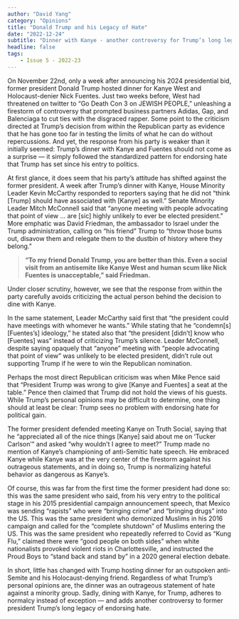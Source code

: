 ```yaml
---
author: "David Yang"
category: "Opinions"
title: "Donald Trump and his Legacy of Hate"
date: "2022-12-24"
subtitle: "Dinner with Kanye - another controversy for Trump’s long legacy of endorsing hate."
headline: false
tags:
    - Issue 5 - 2022-23
---
```


On November 22nd, only a week after announcing his 2024 presidential bid, former president Donald Trump hosted dinner for Kanye West and Holocaust-denier Nick Fuentes. Just two weeks before, West had threatened on twitter to “Go Death Con 3 on JEWISH PEOPLE,” unleashing a firestorm of controversy that prompted business partners Adidas, Gap, and Balenciaga to cut ties with the disgraced rapper. Some point to the criticism directed at Trump’s decision from within the Republican party as evidence that he has gone too far in testing the limits of what he can do without repercussions. And yet, the response from his party is weaker than it initially seemed: Trump’s dinner with Kanye and Fuentes should not come as a surprise — it simply followed the standardized pattern for endorsing hate that Trump has set since his entry to politics.

At first glance, it does seem that his party’s attitude has shifted against the former president. A week after Trump’s dinner with Kanye, House Minority Leader Kevin McCarthy responded to reporters saying that he did not “think [Trump] should have associated with [Kanye] as well.” Senate Minority Leader Mitch McConnell said that “anyone meeting with people advocating that point of view … are [sic] highly unlikely to ever be elected president.” More emphatic was David Friedman, the ambassador to Israel under the Trump administration, calling on “his friend” Trump to “throw those bums out, disavow them and relegate them to the dustbin of history where they belong.”

> **“To my friend Donald Trump, you are better than this. Even a social visit from an antisemite like Kanye West and human scum like Nick Fuentes is unacceptable,” said Friedman.**

Under closer scrutiny, however, we see that the response from within the party carefully avoids criticizing the actual person behind the decision to dine with Kanye.

In the same statement, Leader McCarthy said first that “the president could have meetings with whomever he wants.”  While stating that he “condemn[s] [Fuentes’s] ideology,” he stated also that “the president [didn’t] know who [Fuentes] was” instead of criticizing Trump’s silence. Leader McConnell, despite saying opaquely that “anyone” meeting with “people advocating that point of view” was unlikely to be elected president, didn’t rule out supporting Trump if he were to win the Republican nomination. 

Perhaps the most direct Republican criticism was when Mike Pence said that “President Trump was wrong to give [Kanye and Fuentes] a seat at the table.” Pence then claimed that Trump did not hold the views of his guests. While Trump’s personal opinions may be difficult to determine, one thing should at least be clear: Trump sees no problem with endorsing hate for political gain.

The former president defended meeting Kanye on Truth Social, saying that he “appreciated all of the nice things [Kanye] said about me on ‘Tucker Carlson’” and asked “why wouldn’t I agree to meet?” Trump made no mention of Kanye’s championing of anti-Semitic hate speech. He embraced Kanye while Kanye was at the very center of the firestorm against his outrageous statements, and in doing so, Trump is normalizing hateful behavior as dangerous as Kanye’s. 

Of course, this was far from the first time the former president had done so: this was the same president who said, from his very entry to the political stage in his 2015 presidential campaign announcement speech, that Mexico was sending “rapists” who were “bringing crime” and “bringing drugs” into the US. This was the same president who demonized Muslims in his 2016 campaign and called for the “complete shutdown” of Muslims entering the US. This was the same president who repeatedly referred to Covid as “Kung Flu,” claimed there were “good people on both sides” when white nationalists provoked violent riots in Charlottesville, and instructed the Proud Boys to “stand back and stand by” in a 2020 general election debate. 

In short, little has changed with Trump hosting dinner for an outspoken anti-Semite and his Holocaust-denying friend. Regardless of what Trump’s personal opinions are, the dinner was an outrageous statement of hate against a minority group. Sadly, dining with Kanye, for Trump, adheres to normalcy instead of exception — and adds another controversy to former president Trump’s long legacy of endorsing hate. 
